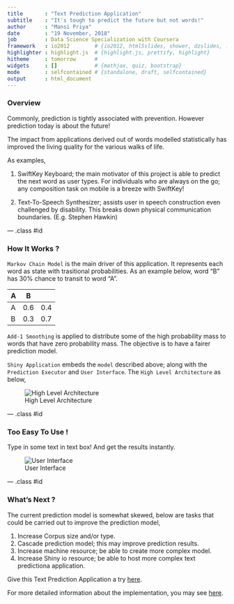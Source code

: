 ---
title       : "Text Prediction Application"
subtitle    : "It's tough to predict the future but not words!"
author      : "Mansi Priya"
date        : "19 November, 2018"
job         : Data Science Specialization with Coursera
framework   : io2012        # {io2012, html5slides, shower, dzslides, ...}
highlighter : highlight.js  # {highlight.js, prettify, highlight}
hitheme     : tomorrow      # 
widgets     : []            # {mathjax, quiz, bootstrap}
mode        : selfcontained # {standalone, draft, selfcontained}
output      : html_document
---

### Overview

Commonly, prediction is tightly associated with prevention. However prediction today is about the future!

The impact from applications derived out of words modelled statistically has improved the living quality for the various walks of life.

As examples,

1. SwiftKey Keyboard; the main motivator of this project is able to predict the next word as user types. For individuals who are always on the go; any composition task on mobile is a breeze with SwiftKey!

2. Text-To-Speech Synthesizer; assists user in speech construction even challenged by disability. This breaks down physical communication boundaries. (E.g. Stephen Hawkin)

--- .class #id 

### How It Works ?

`Markov Chain Model` is the main driver of this application. It represents each word as state with trasitional probabilities. As an example below, word "B" has 30% chance to transit to word "A".

   | A | B |
---|---|---|
 A | 0.6 | 0.4 |
 B | 0.3 | 0.7 |
     
 
`Add-1 Smoothing` is applied to distribute some of the high probability mass to words that have zero probability mass. The objective is to have a fairer prediction model.

`Shiny Application` embeds the `model` described above; along with the `Prediction Executor` and `User Interface`. The `High Level Architecture` as below,

![High Level Architecture](images/high-level-architecture.png)

--- .class #id 

### Too Easy To Use !

Type in some text in text box! And get the results instantly.

![User Interface](images/user-interface-2.png)

--- .class #id 

### What's Next ?

The current prediction model is somewhat skewed, below are tasks that could be carried out to improve the prediction model,

1. Increase Corpus size and/or type.
2. Cascade prediction model; this may improve prediction results.
3. Increase machine resource; be able to create more complex model.
4. Increase Shiny io resource; be able to host more complex text predictiona application.

Give this Text Prediction Application a try [here](https://mansi.shinyapps.io/MyProject/).

For more detailed information about the implementation, you may see [here](https://github.com/mansipriya/Capstone).
